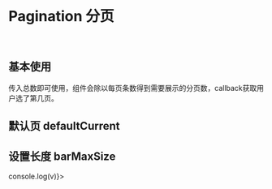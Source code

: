 



<Meta title='DISPLAY|Pagination 分页' component={Pagination} />

<br/>

# Pagination 分页
<br/>

## 基本使用

传入总数即可使用，组件会除以每页条数得到需要展示的分页数，callback获取用户选了第几页。

<Preview>
<Story name='pagination'>
    <Pagination total={50}></Pagination>
</Story>
</Preview>

## 默认页 defaultCurrent

<Preview>
<Story name='pagination200'>
    <Pagination total={200} defaultCurrent={19}></Pagination>
</Story>
</Preview>

## 设置长度 barMaxSize

<Preview>
<Story name='pagination2000'>
    <Pagination total={2000}
        pageSize={100}
     barMaxSize={10} callback={(v)=>console.log(v)}></Pagination>
</Story>
</Preview>


<Props of={Pagination} ></Props>